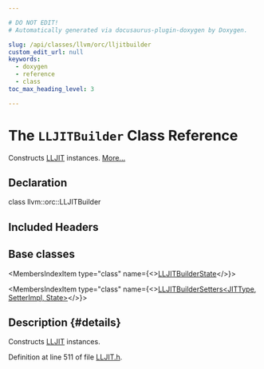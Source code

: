 ```yaml
---

# DO NOT EDIT!
# Automatically generated via docusaurus-plugin-doxygen by Doxygen.

slug: /api/classes/llvm/orc/lljitbuilder
custom_edit_url: null
keywords:
  - doxygen
  - reference
  - class
toc_max_heading_level: 3

---
```





# The `LLJITBuilder` Class Reference

<DoxygenPage pluginConfig={pluginConfig}>

Constructs <a href="/docs/api/classes/llvm/orc/lljit">LLJIT</a> instances. <a href="#details">More...</a>

## Declaration

<CodeBlock>class llvm::orc::LLJITBuilder</CodeBlock>

## Included Headers

<IncludesList>
<IncludesListItem
  filePath="llvm/ExecutionEngine/Orc/LLJIT.h"
  permalink="/docs/api/files/include/include/llvm/include/llvm/executionengine/include/llvm/executionengine/orc/lljit-h"
  isLocal="true" />
</IncludesList>

## Base classes

<MembersIndex>

<MembersIndexItem
  type="class"
  name={<><a href="/docs/api/classes/llvm/orc/lljitbuilderstate">LLJITBuilderState</a></>}>
</MembersIndexItem>

<MembersIndexItem
  type="class"
  name={<><a href="/docs/api/classes/llvm/orc/lljitbuildersetters">LLJITBuilderSetters&lt;JITType, SetterImpl, State&gt;</a></>}>
</MembersIndexItem>

</MembersIndex>

## Description {#details}

Constructs <a href="/docs/api/classes/llvm/orc/lljit">LLJIT</a> instances.

Definition at line 511 of file <a href="/docs/api/files/include/include/llvm/include/llvm/executionengine/include/llvm/executionengine/orc/lljit-h">LLJIT.h</a>.

</DoxygenPage>
